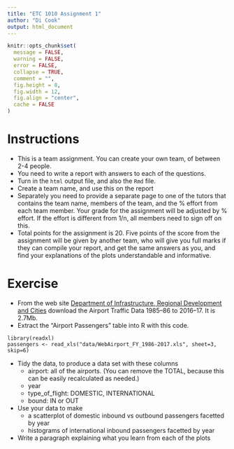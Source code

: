 ```yaml
---
title: "ETC 1010 Assignment 1"
author: "Di Cook"
output: html_document
---
```


```r
knitr::opts_chunk$set(
  message = FALSE,
  warning = FALSE,
  error = FALSE, 
  collapse = TRUE,
  comment = "",
  fig.height = 8,
  fig.width = 12,
  fig.align = "center",
  cache = FALSE
)
```

# Instructions

- This is a team assignment. You can create your own team, of between 2-4 people. 
- You need to write a report with answers to each of the questions. 
- Turn in the `html` output file, and also the `Rmd` file. 
- Create a team name, and use this on the report
- Separately you need to provide a separate page to one of the tutors that contains the team name, members of the team, and the % effort from each team member. Your grade for the assignment will be adjusted by % effort. If the effort is different from 1/n, all members need to sign off on this.
- Total points for the assignment is 20. Five points of the score from the assignment will be given by another team, who will give you full marks if they can compile your report, and get the same answers as you, and find your explanations of the plots understandable and informative.

# Exercise

- From the web site [Department of Infrastructure, Regional Development and Cities](https://bitre.gov.au/publications/ongoing/airport_traffic_data.aspx) download the Airport Traffic Data 1985–86 to 2016–17. It is 2.7Mb.
- Extract the "Airport Passengers" table into R with this code.

```
library(readxl)
passengers <- read_xls("data/WebAirport_FY_1986-2017.xls", sheet=3, skip=6)
```

- Tidy the data, to produce a data set with these columns
    - airport: all of the airports. (You can remove the TOTAL, because this can be easily recalculated as needed.)
    - year 
    - type_of_flight: DOMESTIC, INTERNATIONAL
    - bound: IN or OUT

- Use your data to make 
    - a scatterplot of domestic inbound vs outbound passengers facetted by year
    - histograms of international inbound passengers facetted by year

- Write a paragraph explaining what you learn from each of the plots

